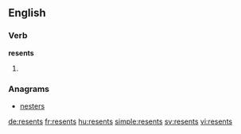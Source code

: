 ==English==

===Verb===
'''resents'''

# {{en-third-person singular of|resent}}

===Anagrams===
* [[nesters#English|nesters]]

[[de:resents]]
[[fr:resents]]
[[hu:resents]]
[[simple:resents]]
[[sv:resents]]
[[vi:resents]]